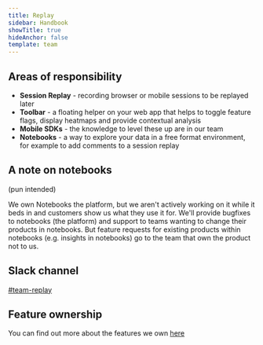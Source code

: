 ```yaml
---
title: Replay
sidebar: Handbook
showTitle: true
hideAnchor: false
template: team
---
```


## Areas of responsibility

- **Session Replay** - recording browser or mobile sessions to be replayed later
- **Toolbar** - a floating helper on your web app that helps to toggle feature flags, display heatmaps and provide contextual analysis
- **Mobile SDKs** - the knowledge to level these up are in our team
- **Notebooks** - a way to explore your data in a free format environment, for example to add comments to a session replay

## A note on notebooks

(pun intended)

We own Notebooks the platform, but we aren't actively working on it while it beds in and customers show us what they use it for. We'll provide bugfixes to notebooks (the platform) and support to teams wanting to change their products in notebooks. But feature requests for existing products within notebooks (e.g. insights in notebooks) go to the team that own the product not to us.

## Slack channel

[#team-replay](https://posthog.slack.com/messages/team-replay)

## Feature ownership
You can find out more about the features we own [here](/handbook/engineering/feature-ownership)
